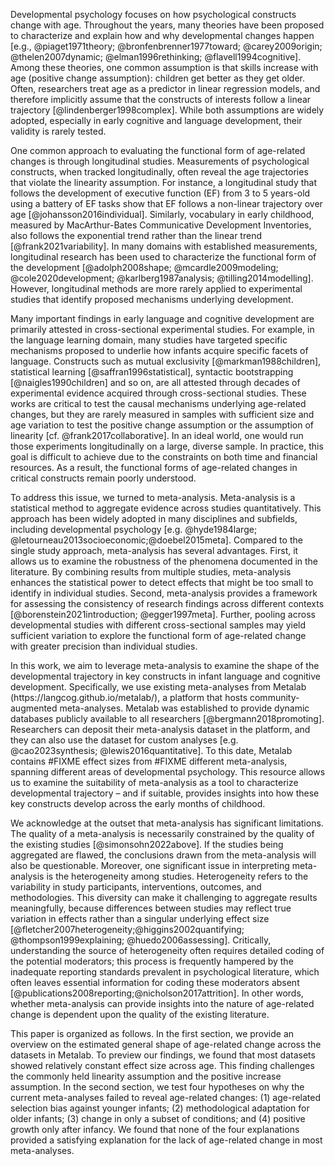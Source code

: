 Developmental psychology focuses on how psychological constructs change with age.  Throughout the years, many theories have been proposed to characterize and explain how and why developmental changes happen [e.g., @piaget1971theory; @bronfenbrenner1977toward; @carey2009origin; @thelen2007dynamic; @elman1996rethinking; @flavell1994cognitive]. Among these theories, one common assumption is that skills increase with age (positive change assumption): children get better as they get older. Often, researchers treat age as a predictor in linear regression models, and therefore implicitly assume that the constructs of interests follow a linear trajectory [@lindenberger1998complex]. While both assumptions are widely adopted, especially in early cognitive and language development, their validity is rarely tested. 	

One common approach to evaluating the functional form of age-related changes is through longitudinal studies. Measurements of psychological constructs, when tracked longitudinally, often reveal the age trajectories that violate the linearity assumption. For instance, a longitudinal study that follows the development of executive function (EF) from 3 to 5 years-old using a battery of EF tasks show that EF follows a non-linear trajectory over age [@johansson2016individual]. Similarly, vocabulary in early childhood, measured by MacArthur-Bates Communicative Development Inventories, also follows the exponential trend rather than the linear trend [@frank2021variability]. In many domains with established measurements, longitudinal research has been used to characterize the functional form of the development [@adolph2008shape; @mcardle2009modeling; @cole2020development; @karlberg1987analysis; @tilling2014modelling]. However, longitudinal methods are more rarely applied to experimental studies that identify proposed mechanisms underlying development. 

Many important findings in early language and cognitive development are primarily attested in cross-sectional experimental studies. For example, in the language learning domain, many studies have targeted specific mechanisms proposed to underlie how infants acquire specific facets of language. Constructs such as mutual exclusivity [@markman1988children], statistical learning [@saffran1996statistical], syntactic bootstrapping [@naigles1990children] and so on, are all attested through decades of experimental evidence acquired through cross-sectional studies. These works are critical to test the causal mechanisms underlying age-related changes, but they are rarely measured in samples with sufficient size and age variation to test the positive change assumption or the assumption of linearity [cf. @frank2017collaborative]. In an ideal world, one would run those experiments longitudinally on a large, diverse sample. In practice, this goal is difficult to achieve due to the constraints on both time and financial resources. As a result, the functional forms of age-related changes in critical constructs remain poorly understood. 

To address this issue, we turned to meta-analysis. Meta-analysis is a statistical method to aggregate evidence across studies quantitatively. This approach has been widely adopted in many disciplines and subfields, including developmental psychology [e.g. @hyde1984large; @letourneau2013socioeconomic;@doebel2015meta]. Compared to the single study approach, meta-analysis has several advantages. First, it allows us to examine the robustness of the phenomena documented in the literature. By combining results from multiple studies, meta-analysis enhances the statistical power to detect effects that might be too small to identify in individual studies. Second, meta-analysis provides a framework for assessing the consistency of research findings across different contexts [@borenstein2021introduction; @egger1997meta]. Further, pooling across developmental studies with different cross-sectional samples may yield sufficient  variation to explore the functional form of age-related change with greater precision than individual studies.

In this work, we aim to leverage meta-analysis to examine the shape of the developmental trajectory in key constructs in infant language and cognitive development. Specifically, we use existing meta-analyses from Metalab (https://langcog.github.io/metalab/), a platform that hosts community-augmented meta-analyses. Metalab was established to provide dynamic databases publicly available to all researchers [@bergmann2018promoting]. Researchers can deposit their meta-analysis dataset in the platform, and they can also use the dataset for custom analyses [e.g. @cao2023synthesis; @lewis2016quantitative]. To this date, Metalab contains #FIXME effect sizes from #FIXME different meta-analysis, spanning different areas of developmental psychology. This resource allows us to examine the suitability of meta-analysis as a tool to characterize developmental trajectory – and if suitable, provides insights into how these key constructs develop across the early months of childhood. 

We acknowledge at the outset that meta-analysis has significant limitations. The quality of a meta-analysis is necessarily constrained by the quality of the existing studies [@simonsohn2022above]. If the studies being aggregated are flawed, the conclusions drawn from the meta-analysis will also be questionable. Moreover, one significant issue in interpreting meta-analysis is the heterogeneity among studies. Heterogeneity refers to the variability in study participants, interventions, outcomes, and methodologies. This diversity can make it challenging to aggregate results meaningfully, because differences between studies may reflect true variation in effects rather than a singular underlying effect size [@fletcher2007heterogeneity;@higgins2002quantifying; @thompson1999explaining; @huedo2006assessing]. Critically, understanding the source of heterogeneity often requires detailed coding of the potential moderators; this process is frequently hampered by the inadequate reporting standards prevalent in psychological literature, which often leaves essential information for coding these moderators absent [@publications2008reporting;@nicholson2017attrition]. In other words, whether meta-analysis can provide insights into the nature of age-related change is dependent upon the quality of the existing literature.

This paper is organized as follows. In the first section, we provide an overview on the estimated general shape of age-related change across the datasets in Metalab. To preview our findings, we found that most datasets showed relatively constant effect size across age. This finding challenges the commonly held linearity assumption and the positive increase assumption. In the second section, we test four hypotheses on why the current meta-analyses failed to reveal age-related changes: (1) age-related selection bias against younger infants; (2) methodological adaptation for older infants; (3) change in only a subset of conditions; and (4) positive growth only after infancy. We found that none of the four explanations provided a satisfying explanation for the lack of age-related change in most meta-analyses. 
